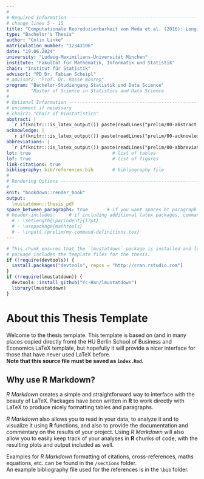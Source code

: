 ```yaml
---
#
# Required Information --------------------------------------------------------
# change lines 5 - 15
title: "Computationale Reproduzierbarkeit von Meda et al. (2016): Longitudinal influence of alcohol and marijuana use on academic performance in college students"
type: "Bachelor's Thesis"
author: "Colin Linke"
matriculation_number: "12343106"
date: "19.06.2024"
university: "Ludwig-Maximilians-Universität München"
institute: "Fakultät für Mathematik, Informatik und Statistik" 
chair: "Institut für Statistik"
advisor1: "PD Dr. Fabian Scheipl"
# advisor2: "Prof. Dr. Rosse Nosrep"         
program: "Bachelor-Studiengang Statistik und Data Science"
#        "Master of Science in Statistics and Data Science  
#
# Optional Information --------------------------------------------------------
# uncomment if necessary
# chair2: "Chair of Biostatistics"
abstract: |  
  `r if(knitr:::is_latex_output()) paste(readLines("prelim/00-abstract.Rmd"), collapse = '\n  ')`
acknowledge: |  
  `r if(knitr:::is_latex_output()) paste(readLines("prelim/00-acknowledge.Rmd"), collapse = '\n  ')`
abbreviations: |  
  `r if(knitr:::is_latex_output()) paste(readLines("prelim/00-abbreviations.Rmd"), collapse = '\n  ')`
lot: true                              # list of tables
lof: true                              # list of figures
link-citations: true
bibliography: bib/references.bib       # bibliography file
#
# Rendering Options -----------------------------------------------------------
#
knit: "bookdown::render_book"
output: 
  lmustatdown::thesis_pdf  
space_between_paragraphs: true       # if you want spaces bt paragraph
# header-includes:     # if including additional latex packages, commands or files
  # - \setlength{\parindent}{17pt}
  # - \usepackage{mathtools}
  # - \input{./prelim/my-command-definitions.tex}
---
```


<!--
Above is the YAML (YAML Ain't Markup Language) header that includes a lot of
metadata used to produce the document.  Be careful with spacing in this header!
If you'd like to include a comment that won't be produced in your resulting file
enclose it in a block like this.
-->

<!--
If you receive a duplicate label error after knitting, make sure to delete the
index.Rmd file and then knit again.
-->

```r
# This chunk ensures that the `lmustatdown` package is installed and loaded. This
# package includes the template files for the thesis.
if (!require(devtools)) {
  install.packages("devtools", repos = "http://cran.rstudio.com")
}
if (!require(lmustatdown)) {
  devtools::install_github("Yc-Han/lmustatdown")
  library(lmustatdown)
}
```

<!-- 
The {.unnumbered} option here means that the introduction will be "Section  0."
You can also use {-} for no numbers on section. 
-->

<!--
The body of the thesis starts underneath the text below. Feel free to delete
everything below this.
-->

# About this Thesis Template {-}

Welcome to the thesis template. This template is based on (and in many places 
copied directly from) the HU Berlin School of Business and Economics LaTeX 
template, but hopefully it will provide a nicer interface for those that have
never used LaTeX before.  
**Note that this source file must be saved as `index.Rmd`.**  

## Why use R Markdown? {-}

_R Markdown_ creates a simple and straightforward way to interface with the
beauty of LaTeX. Packages have been written in **R** to work directly with LaTeX
to produce nicely formatting tables and paragraphs. 

_R Markdown_ also allows you to read in your data, to analyze it and to
visualize it using **R** functions, and also to provide the documentation and
commentary on the results of your project. Using _R Markdown_ will also allow
you to easily keep track of your analyses in **R** chunks of code, with the 
resulting plots and output included as well.

Examples for _R Markdown_ formatting of citations, cross-references, maths 
equations, etc. can be found in the `/sections` folder.  
An example bibliography file used for the references is in the `\bib` folder.

